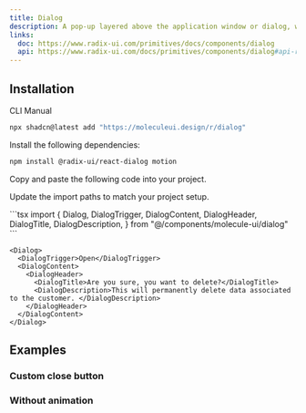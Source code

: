 ```yaml
---
title: Dialog
description: A pop-up layered above the application window or dialog, which makes the background content inert.
links:
  doc: https://www.radix-ui.com/primitives/docs/components/dialog
  api: https://www.radix-ui.com/docs/primitives/components/dialog#api-reference
---
```


<ComponentPreview name="dialog-demo" />


## Installation

<Tabs defaultValue='cli'>

<TabsList>
  <TabsTrigger value="cli">CLI</TabsTrigger>
  <TabsTrigger value="manual">Manual</TabsTrigger>
</TabsList>


<TabsContent value='cli'>

```bash
npx shadcn@latest add "https://moleculeui.design/r/dialog"
```

</TabsContent>

<TabsContent value='manual'>

<Steps>

<Step>Install the following dependencies:</Step>


```bash
npm install @radix-ui/react-dialog motion
```

<Step>Copy and paste the following code into your project.</Step>

<ComponentSource
  title="components/molecule-ui/dialog.tsx"
  name="dialog"
/>

<Step>Update the import paths to match your project setup.</Step>

</Steps>

</TabsContent>

</Tabs>

<Usage>
```tsx
import {
  Dialog,
  DialogTrigger,
  DialogContent,
  DialogHeader,
  DialogTitle,
  DialogDescription,
} from "@/components/molecule-ui/dialog"
```

```tsx
<Dialog>
  <DialogTrigger>Open</DialogTrigger>
  <DialogContent>
    <DialogHeader>
      <DialogTitle>Are you sure, you want to delete?</DialogTitle>
      <DialogDescription>This will permanently delete data associated to the customer. </DialogDescription>
    </DialogHeader>
  </DialogContent>
</Dialog>
```
</Usage>



## Examples

<div>

### Custom close button

<ComponentPreview name="custom-close-button-dialog-demo" />

### Without animation

<ComponentPreview name="without-animation-dialog-demo" />

</div>
